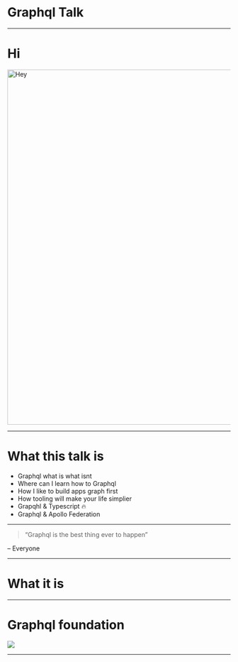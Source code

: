

# Graphql Talk


---
# Hi

<Appear>
  <img
    width="800px"
    alt="Hey"
    src="https://media.giphy.com/media/xT9IgG50Fb7Mi0prBC/giphy.gif"
  />
</Appear>

---

# What this talk is
- Graphql what is what isnt
- Where can I learn how to Graphql
- How I like to build apps graph first
- How tooling will make your life simplier
- Grapqhl & Typescript :fire:
- Graphql & Apollo Federation 

---

> “Graphql is the best thing ever to happen”

– Everyone

---

# What it is

---

# Graphql foundation

<a href="https://graphql.org/">
  <img src={GraphqlOrg} />
</a>


---


